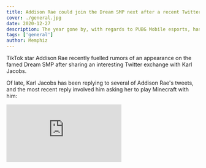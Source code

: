 ---
title: Addison Rae could join the Dream SMP next after a recent Twitter exchange with Karl Jacobs 
cover: ./general.jpg
date: 2020-12-27
description: The year gone by, with regards to PUBG Mobile esports, has been a great one. Players worldwide got the opportunity to showcase their talent and skill at the domestic and international levels.
tags: ['general']
author: Memphiz
---

TikTok star Addison Rae recently fuelled rumors of an appearance on the famed Dream SMP after sharing an interesting Twitter exchange with Karl Jacobs.

Of late, Karl Jacobs has been replying to several of Addison Rae's tweets, and the most recent reply involved him asking her to play Minecraft with him:

<Embed
  src="https://www.youtube.com/watch?v=q1zrv6OqPqY"
/>
